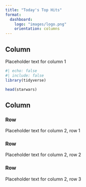 ```yaml
---
title: "Today's Top Hits"
format:
  dashboard: 
    logo: "images/logo.png"
    orientation: columns
---
```


## Column {width="35%"}

Placeholder text for column 1

```r
#| echo: false
#| include: false
library(tidyverse)
```

```r
head(starwars)
```


## Column {width="65%"}

### Row {height="10%"}

Placeholder text for column 2, row 1 

### Row {height="70%"}

Placeholder text for column 2, row 2

### Row {height="20%"}

Placeholder text for column 2, row 3